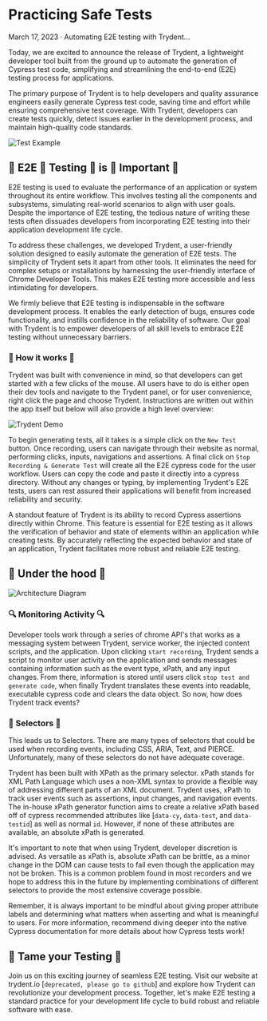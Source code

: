 
# Practicing Safe Tests

March 17, 2023 · Automating E2E testing with Trydent...

<Cover
  src="/blogs/practicing-safe-tests/safe.png"
  alt="photo of scrabble tiles spelling safe"
  caption="Photo by Clarissa Watson on Unsplash"
/>



Today, we are excited to announce the release of Trydent, a lightweight developer tool built from the ground up to automate the generation of Cypress test code, simplifying and streamlining the end-to-end (E2E) testing process for applications.

The primary purpose of Trydent is to help developers and quality assurance engineers easily generate Cypress test code, saving time and effort while ensuring comprehensive test coverage. With Trydent, developers can create tests quickly, detect issues earlier in the development process, and maintain high-quality code standards.

![Test Example](/blogs/practicing-safe-tests/test-example.png)

## 👏 E2E 👏 Testing 👏 is 👏 Important 👏

E2E testing is used to evaluate the performance of an application or system throughout its entire workflow. This involves testing all the components and subsystems, simulating real-world scenarios to align with user goals. Despite the importance of E2E testing, the tedious nature of writing these tests often dissuades developers from incorporating E2E testing into their application development life cycle.

To address these challenges, we developed Trydent, a user-friendly solution designed to easily automate the generation of E2E tests. The simplicity of Trydent sets it apart from other tools. It eliminates the need for complex setups or installations by harnessing the user-friendly interface of Chrome Developer Tools. This makes E2E testing more accessible and less intimidating for developers.

We firmly believe that E2E testing is indispensable in the software development process. It enables the early detection of bugs, ensures code functionality, and instills confidence in the reliability of software. Our goal with Trydent is to empower developers of all skill levels to embrace E2E testing without unnecessary barriers.

### 🔨 How it works 🔨

Trydent was built with convenience in mind, so that developers can get started with a few clicks of the mouse. All users have to do is either open their dev tools and navigate to the Trydent panel, or for user convenience, right click the page and choose Trydent. Instructions are written out within the app itself but below will also provide a high level overview:

<img src="/trydent-gif.gif" alt="Trydent Demo" className="w-full animate-gif" />

To begin generating tests, all it takes is a simple click on the `New Test` button. Once recording, users can navigate through their website as normal, performing clicks, inputs, navigations and assertions. A final click on `Stop Recording & Generate Test` will create all the E2E cypress code for the user workflow. Users can copy the code and paste it directly into a cypress directory. Without any changes or typing, by implementing Trydent's E2E tests, users can rest assured their applications will benefit from increased reliability and security.

A standout feature of Trydent is its ability to record Cypress assertions directly within Chrome. This feature is essential for E2E testing as it allows the verification of behavior and state of elements within an application while creating tests. By accurately reflecting the expected behavior and state of an application, Trydent facilitates more robust and reliable E2E testing.

## 🚗 Under the hood 🚗

![Architecture Diagram](/blogs/practicing-safe-tests/architecture.png)

### 🔍 Monitoring Activity 🔍

Developer tools work through a series of chrome API's that works as a messaging system between Trydent, service worker, the injected content scripts, and the application. Upon clicking `start recording`, Trydent sends a script to monitor user activity on the application and sends messages containing information such as the event type, xPath, and any input changes. From there, information is stored until users click `stop test and generate code`, when finally Trydent translates these events into readable, executable cypress code and clears the data object. So now, how does Trydent track events?

### 🦞 Selectors 🦞

This leads us to Selectors. There are many types of selectors that could be used when recording events, including CSS, ARIA, Text, and PIERCE. Unfortunately, many of these selectors do not have adequate coverage.

Trydent has been built with XPath as the primary selector. xPath stands for XML Path Language which uses a non-XML syntax to provide a flexible way of addressing different parts of an XML document. Trydent uses, xPath to track user events such as assertions, input changes, and navigation events. The in-house xPath generator function aims to create a relative xPath based off of cypress recommended attributes like [`data-cy`, `data-test`, and `data-testid`] as well as normal `id`. However, if none of these attributes are available, an absolute xPath is generated.

It's important to note that when using Trydent, developer discretion is advised. As versatile as xPath is, absolute xPath can be brittle, as a minor change in the DOM can cause tests to fail even though the application may not be broken. This is a common problem found in most recorders and we hope to address this in the future by implementing combinations of different selectors to provide the most extensive coverage possible.

Remember, it is always important to be mindful about giving proper attribute labels and determining what matters when asserting and what is meaningful to users. For more information, recommend diving deeper into the native Cypress documentation for more details about how Cypress tests work!

## 🌊 Tame your Testing 🌊

Join us on this exciting journey of seamless E2E testing. Visit our website at trydent.io [`deprecated, please go to github`] and explore how Trydent can revolutionize your development process. Together, let's make E2E testing a standard practice for your development life cycle to build robust and reliable software with ease.
